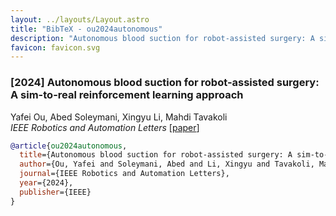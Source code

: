 ```yaml
---
layout: ../layouts/Layout.astro
title: "BibTeX - ou2024autonomous"
description: "Autonomous blood suction for robot-assisted surgery: A sim-to-real reinforcement learning approach"
favicon: favicon.svg
---
```






### [2024] Autonomous blood suction for robot-assisted surgery: A sim-to-real reinforcement learning approach

Yafei Ou, Abed Soleymani, Xingyu Li, Mahdi Tavakoli \
*IEEE Robotics and Automation Letters* \[[paper](https://ieeexplore.ieee.org/abstract/document/10578312)\]

```bibtex
@article{ou2024autonomous,
  title={Autonomous blood suction for robot-assisted surgery: A sim-to-real reinforcement learning approach},
  author={Ou, Yafei and Soleymani, Abed and Li, Xingyu and Tavakoli, Mahdi},
  journal={IEEE Robotics and Automation Letters},
  year={2024},
  publisher={IEEE}
}
```

<HLine />

